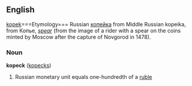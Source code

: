 ==English==
[[kopek]]===Etymology===
Russian [[копейка]] from Middle Russian kopeika, from Копье, ''[[spear]]'' (from the image of a rider with a spear on the coins minted by Moscow after the capture of Novgorod in 1478).

===Noun===
'''kopeck''' ([[kopeck]]s)

#Russian monetary unit equals one-hundredth of a [[ruble]]